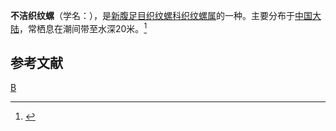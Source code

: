 {{Speciesbox
| taxon = Nassarius spurcus
| binomial_authority = (Gould)
}}
'''不洁织纹螺'''（学名：''{{lang|la|Nassarius spurcus}}''），是[[新腹足目|新腹足目]][[织纹螺科|织纹螺科]][[织纹螺属|织纹螺属]]的一种。主要分布于[[中国大陆|中国大陆]]，常栖息在潮间带至水深20米。<ref>{{cite web|url=http://shell.sinica.edu.tw/chinese/shellbase_detail.php?science_no=6207|title=国际贝库：不洁织纹螺|publisher=台湾贝类资料库|accessdate=2009-08-11|archive-date=2019-02-19|archive-url=https://web.archive.org/web/20190219091049/http://shell.sinica.edu.tw/chinese/shellbase_detail.php?science_no=6207}}</ref>

== 参考文献 ==
{{reflist}}
{{taxonbar}}
[[Category:织纹螺属|B]]